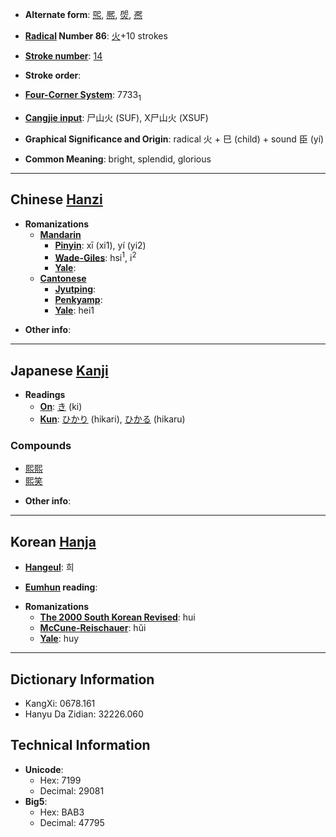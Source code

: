 * '''Alternate form''': [[煕]], [[熈]], [[焈]], [[凞]]

* '''[[Wiktionary:Chinese radical index| Radical]] Number 86''': [[Wiktionary:Chinese radical index 火|火]]+10 strokes

* '''[[Wiktionary:Chinese total strokes index|Stroke number]]''': [[Wiktionary:Chinese total strokes index 14|14]]

* '''Stroke order''': 

* '''[[Wiktionary:Chinese four corner index|Four-Corner System]]''': 7733<sub>1</sub>

* '''[[Wiktionary:Chinese Cangjie index|Cangjie input]]''': 尸山火 (SUF), X尸山火 (XSUF)

* '''Graphical Significance and Origin''': radical 火 + 巳 (child) + sound 臣 (yí)

* '''Common Meaning''': bright, splendid, glorious

----

== Chinese [[Hanzi]] ==

* '''Romanizations'''
** '''[[Mandarin]]'''
*** '''[[Pinyin]]''': xī (xi1), yí (yi2)
*** '''[[Wade-Giles]]''': hsi<sup>1</sup>, i<sup>2</sup>
*** '''[[Yale]]''': 
** '''[[Cantonese]]'''
*** '''[[Jyutping]]''':
*** '''[[Penkyamp]]''': 
*** '''[[Yale]]''': hei1

* '''Other info''': 

----

== Japanese [[Kanji]] ==

* '''Readings'''
** '''[[On]]''': [[き]] (ki)
** '''[[Kun]]''': [[ひかり]] (hikari), [[ひかる]] (hikaru)

===Compounds===
*[[熙熙]]
*[[熙笑]]

* '''Other info''':  

----

== Korean [[Hanja]] ==

* '''[[Hangeul]]''': 희

* '''[[Eumhun]] reading''': 

* '''Romanizations'''
** '''[[The 2000 South Korean Revised Romanization|The 2000 South Korean Revised]]''': hui
** '''[[McCune-Reischauer]]''': hŭi
** '''[[Yale]]''': huy

----

== Dictionary Information ==

* KangXi: 0678.161
* Hanyu Da Zidian: 32226.060

== Technical Information ==

* '''Unicode''':
** Hex: 7199
** Decimal: 29081
* '''Big5''':
** Hex: BAB3
** Decimal: 47795